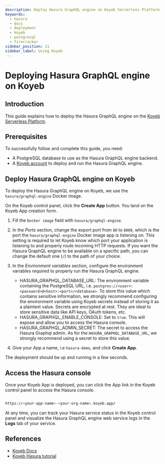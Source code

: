 ```yaml
---
description: Deploy Hasura GraphQL engine on Koyeb Serverless Platform with Docker
keywords:
  - hasura
  - docs
  - deployment
  - koyeb
  - postgresql
  - firecracker
sidebar_position: 11
sidebar_label: Using Koyeb
---
```



# Deploying Hasura GraphQL engine on Koyeb

## Introduction

This guide explains how to deploy the Hasura GraphQL engine on the [Koyeb Serverless Platform](https://koyeb.com).

## Prerequisites

To successfully follow and complete this guide, you need:

- A PostgreSQL database to use as the Hasura GraphQL engine backend.
- A [Koyeb account](https://app.koyeb.com) to deploy and run the Hasura GraphQL engine.

## Deploy Hasura GraphQL engine on Koyeb

To deploy the Hasura GraphQL engine on Koyeb, we use the `hasura/graphql-engine` Docker image.

On the Koyeb control panel, click the **Create App** button.
You land on the Koyeb App creation form.

<Thumbnail
   src="/img/graphql/core/deployment/koyeb-hasura-app-creation.png"
   alt="Koyeb control panel"
/>   

1. Fill the `Docker image` field with `hasura/graphql-engine`.

2. In the *Ports* section, change the export port from `80` to `8080`, which is the port the ``hasura/graphql-engine`` Docker image app is
   listening on. This setting is required to let Koyeb know which port your application is listening to and properly route incoming HTTP requests.
   If you want the Hasura GraphQL engine to be available on a specific path, you can change the default one (``/``) to the path of your choice.

3. In the *Environment variables* section, configure the environment variables required to properly run the Hasura GraphQL engine.

   - HASURA_GRAPHQL_DATABASE_URL: The environment variable containing the PostgreSQL URL, i.e. ``postgres://<user>:<password>@<host>:<port>/<database>``.
     To store this value which contains sensitive information, we strongly recommend configuring the environment variable using Koyeb secrets instead of
     storing it as a plaintext value. Secrets are encrypted at rest. They are ideal to store sensitive data like API keys, OAuth tokens, etc.
   - HASURA_GRAPHQL_ENABLE_CONSOLE: Set to `true`. This will expose and allow you to access the Hasura console.
   - HASURA_GRAPHQL_ADMIN_SECRET: The secret to access the Hasura Graphql admin. As for the `HASURA_GRAPHQL_DATABASE_URL`, we strongly recommend using
     a secret to store this value.

4. Give your App a name, i.e `hasura-demo`, and click **Create App**.

The deployment should be up and running in a few seconds.

## Access the Hasura console

Once your Koyeb App is deployed, you can click the App link in the Koyeb control panel to access the Hasura console.

<Thumbnail
   src="/img/graphql/core/deployment/koyeb-hasura-service.png"
   alt="Koyeb control panel"
/>  

```bash

https://<your-app-name>-<your-org-name>.koyeb.app/

```

At any time, you can track your Hasura service status in the Koyeb control panel and visualize the Hasura GraphQL engine web service logs in the
**Logs** tab of your service.

## References

- [Koyeb Docs](https://koyeb.com/docs>)
- [Koyeb Hasura tutorial](https://www.koyeb.com/tutorials/deploy-the-hasura-graphql-engine-to-expose-and-create-apis-from-your-databases-on-koyeb)
